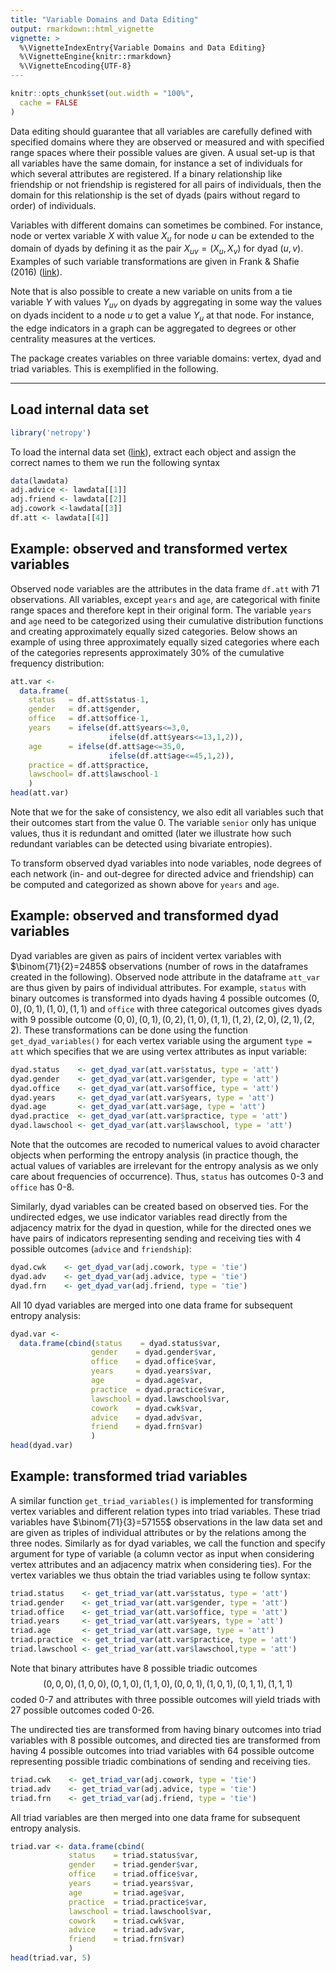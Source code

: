 ```yaml
---
title: "Variable Domains and Data Editing"
output: rmarkdown::html_vignette
vignette: >
  %\VignetteIndexEntry{Variable Domains and Data Editing}
  %\VignetteEngine{knitr::rmarkdown}
  %\VignetteEncoding{UTF-8}
---
```


```r
knitr::opts_chunk$set(out.width = "100%",
  cache = FALSE
)
```


<!-- This vignette serves as an introduction to the package `netropy`. Parts of the theoretical background is provided but for more details, consult the following literature which the package is based on: -->

<!-- > Frank, O., & Shafie, T. (2016). Multivariate entropy analysis of network data. -->
<!-- *Bulletin of Sociological Methodology/Bulletin de Méthodologie Sociologique*, 129(1), 45-63. -->

<!-- >  Nowicki, K., Shafie, T., & Frank, O. (Forthcoming 2022). *Statistical Entropy Analysis of Network Data*. -->

<!-- Make sure the library is loaded -->




<!-- ## Loading Internal Data -->
<!-- The different entropy tools are explained and illustrated by exploring data from a network study of a corporate law firm, which has previously been analysed by several authors  -->
<!-- ([link](https://www.stats.ox.ac.uk/~snijders/siena/Lazega_lawyers_data.htm)). -->
<!-- The data set is included in the package as a list with objects representing adjacency matrices for each of the three networks advice (directed), friendship (directed) and co-work (undirected), together with a data frame comprising 8 attributes on each of the 71 lawyers. -->



Data editing should guarantee that all variables are carefully defined with specified domains where they are observed or measured and with specified range spaces where their possible values are given. A usual set-up is that all variables have the same domain, for instance a set of individuals for which several attributes are registered. If a binary relationship like friendship or not friendship is registered for all pairs of individuals, then the domain for this relationship is the set of dyads (pairs without regard to order) of individuals.

Variables with different domains can sometimes be combined. For instance, node or vertex variable $X$ with value $X_u$ for node $u$ can be extended to the domain of dyads by defining it as the pair $X_{uv} = (X_u,X_v)$ for dyad $(u,v)$. Examples of such variable transformations are given in Frank & Shafie (2016) ([link](https://doi.org/10.1177%2F0759106315615511)). 

Note that is also possible to create a new variable on units from a tie variable $Y$ with values $Y_{uv}$ on dyads by aggregating in some way the values on dyads incident to a node $u$ to get a value $Y_u$ at that node. For instance, the edge indicators in a graph can be aggregated to degrees or other centrality measures at the vertices.

The package creates variables on three variable domains: vertex, dyad and triad variables. This is exemplified in the following.

________________________________________________________________________________

## Load internal data set

```r
library('netropy')
```

To load the internal data set ([link](https://www.stats.ox.ac.uk/~snijders/siena/Lazega_lawyers_data.htm)), extract each object and assign the correct names to them we run the following syntax
```r
data(lawdata) 
adj.advice <- lawdata[[1]]
adj.friend <- lawdata[[2]]
adj.cowork <-lawdata[[3]]
df.att <- lawdata[[4]]
```

## Example: observed and transformed vertex variables
Observed node variables are the attributes in the data frame `df.att` with 71 observations. All variables, except `years` and `age`, are categorical with finite range spaces and therefore kept in their original form. The variable `years` and `age` need to be categorized using their cumulative distribution functions and creating approximately equally sized categories. Below shows an example of using three approximately equally sized categories where each of the categories represents  approximately 30% of the cumulative frequency distribution:

```r
att.var <-
  data.frame(
    status   = df.att$status-1,
    gender   = df.att$gender,
    office   = df.att$office-1,
    years    = ifelse(df.att$years<=3,0,
                      ifelse(df.att$years<=13,1,2)),
    age      = ifelse(df.att$age<=35,0,
                      ifelse(df.att$age<=45,1,2)),
    practice = df.att$practice,
    lawschool= df.att$lawschool-1
    )
head(att.var)
```
Note that we for the sake of consistency, we also edit all variables such that their outcomes start from the value 0. The variable `senior` only has unique values, thus it is redundant and omitted (later we illustrate how such redundant variables can be detected using bivariate entropies).

To transform observed dyad variables into node variables, node degrees of each network (in- and out-degree for directed advice and friendship) can be computed and categorized as shown above for `years` and `age`. 

## Example: observed and transformed dyad variables
Dyad variables are given as pairs of incident vertex variables with $\binom{71}{2}=2485$ observations (number of rows in the dataframes created in the following). Observed node attribute in the dataframe `att_var` are thus given by pairs of individual attributes. For example,  `status` with binary outcomes  is transformed into dyads having 4 possible outcomes $(0,0), (0,1), (1,0), (1,1)$ and `office` with three categorical outcomes gives dyads with 9 possible outcome $(0,0), (0,1), (0,2), (1,0), (1,1), (1,2),(2,0),(2,1),(2,2)$. 
These transformations can be done using the function  `get_dyad_variables()` for each vertex variable using the argument `type = att` which specifies that we are using vertex attributes as input variable:
```r
dyad.status    <- get_dyad_var(att.var$status, type = 'att')
dyad.gender    <- get_dyad_var(att.var$gender, type = 'att')
dyad.office    <- get_dyad_var(att.var$office, type = 'att')
dyad.years     <- get_dyad_var(att.var$years, type = 'att')
dyad.age       <- get_dyad_var(att.var$age, type = 'att')
dyad.practice  <- get_dyad_var(att.var$practice, type = 'att')
dyad.lawschool <- get_dyad_var(att.var$lawschool, type = 'att')
```
Note that the outcomes are recoded to numerical values to avoid character objects when performing the entropy analysis (in practice though, the actual values of variables are irrelevant for the entropy analysis as we only care about frequencies of occurrence). Thus, `status` has outcomes  0-3 and  `office` has 0-8.

Similarly, dyad variables can be created based on observed ties.
For the undirected edges, we use indicator variables read directly from the adjacency matrix for the dyad in question, while for the directed ones we have pairs of indicators representing sending and receiving ties with 4 possible outcomes (`advice` and `friendship`):
```r
dyad.cwk    <- get_dyad_var(adj.cowork, type = 'tie')
dyad.adv    <- get_dyad_var(adj.advice, type = 'tie')
dyad.frn    <- get_dyad_var(adj.friend, type = 'tie')
```
All 10 dyad variables are merged into one data frame for subsequent entropy analysis:
```r
dyad.var <-
  data.frame(cbind(status    = dyad.status$var,
                  gender    = dyad.gender$var,
                  office    = dyad.office$var,
                  years     = dyad.years$var,
                  age       = dyad.age$var,
                  practice  = dyad.practice$var,
                  lawschool = dyad.lawschool$var,
                  cowork    = dyad.cwk$var,
                  advice    = dyad.adv$var,
                  friend    = dyad.frn$var)
                  )
head(dyad.var)
```

## Example: transformed triad variables
A similar function  `get_triad_variables()` is implemented for transforming vertex variables and different relation types into triad variables.
These triad variables have $\binom{71}{3}=57155$ observations in the law data set and are given as triples of individual attributes or by the relations among the three nodes. Similarly as for dyad variables, we call the function and specify argument for type of variable (a column vector as input when considering vertex attributes and an adjacency matrix when considering ties). For the vertex variables we thus obtain the triad variables using te follow syntax:
```r
triad.status    <- get_triad_var(att.var$status, type = 'att')
triad.gender    <- get_triad_var(att.var$gender, type = 'att')
triad.office    <- get_triad_var(att.var$office, type = 'att')
triad.years     <- get_triad_var(att.var$years, type = 'att')
triad.age       <- get_triad_var(att.var$age, type = 'att')
triad.practice  <- get_triad_var(att.var$practice, type = 'att')
triad.lawschool <- get_triad_var(att.var$lawschool,type = 'att')
```
Note that binary attributes have 8 possible triadic outcomes 
$$ (0, 0, 0), (1, 0, 0), (0, 1, 0), (1, 1, 0), (0, 0, 1), (1, 0, 1), (0, 1, 1), (1, 1, 1)$$
coded 0-7 and attributes with three possible outcomes will yield triads with 27 possible outcomes coded 0-26. 


The undirected ties are transformed from having binary outcomes into triad variables with 8 possible outcomes, and directed ties are transformed from having 4 possible outcomes into triad variables with 64 possible outcome representing possible triadic combinations of sending and receiving ties.
```r
triad.cwk    <- get_triad_var(adj.cowork, type = 'tie')
triad.adv    <- get_triad_var(adj.advice, type = 'tie')
triad.frn    <- get_triad_var(adj.friend, type = 'tie')
```

All triad variables are then merged into one data frame for subsequent entropy analysis.
```r
triad.var <- data.frame(cbind(
             status    = triad.status$var,
             gender    = triad.gender$var,
             office    = triad.office$var,
             years     = triad.years$var,
             age       = triad.age$var,
             practice  = triad.practice$var,
             lawschool = triad.lawschool$var,
             cowork    = triad.cwk$var,
             advice    = triad.adv$var,
             friend    = triad.frn$var)
             )
head(triad.var, 5)
```

<!-- ## Prediction Powers Based on Expected Conditional Entropies -->

